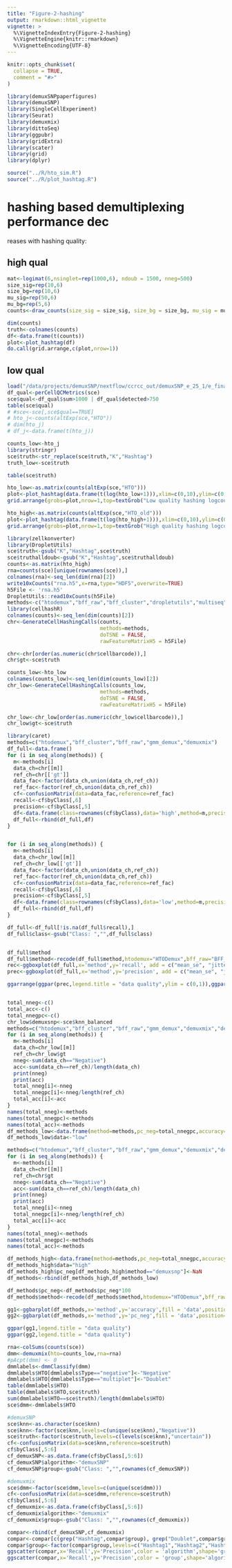 ```yaml
---
title: "Figure-2-hashing"
output: rmarkdown::html_vignette
vignette: >
  %\VignetteIndexEntry{Figure-2-hashing}
  %\VignetteEngine{knitr::rmarkdown}
  %\VignetteEncoding{UTF-8}
---
```


```r
knitr::opts_chunk$set(
  collapse = TRUE,
  comment = "#>"
)
```

```r
library(demuxSNPpaperfigures)
library(demuxSNP)
library(SingleCellExperiment)
library(Seurat)
library(demuxmix)
library(dittoSeq)
library(ggpubr)
library(gridExtra)
library(scater)
library(grid)
library(dplyr)

```

````r

source("../R/hto_sim.R")
source("../R/plot_hashtag.R")
````

# hashing based demultiplexing performance dec
reases with hashing quality:

## high qual 

````r

mat<-logimat(6,nsinglet=rep(1000,6), ndoub = 1500, nneg=500)
size_sig=rep(10,6)
size_bg=rep(10,6)
mu_sig=rep(50,6)
mu_bg=rep(5,6)
counts<-draw_counts(size_sig = size_sig, size_bg = size_bg, mu_sig = mu_sig, mu_bg = mu_bg, mat = mat, seed = 1)

dim(counts)
truth<-colnames(counts)
df<-data.frame(t(counts))
plot<-plot_hashtag(df)
do.call(grid.arrange,c(plot,nrow=1))
````

## low qual

````r

load("/data/projects/demuxSNP/nextflow/ccrcc_out/demuxSNP_e_25_1/e_final_sce.rdata")
df_qual<-perCellQCMetrics(sce)
sce$qual<-df_qual$sum>1000 | df_qual$detected>750
table(sce$qual)
# #sce<-sce[,sce$qual==TRUE]
# hto_j<-counts(altExp(sce,"HTO"))
# dim(hto_j)
# df_j<-data.frame(t(hto_j))

counts_low<-hto_j
library(stringr)
sce$truth<-str_replace(sce$truth,"K","Hashtag")
truth_low<-sce$truth

table(sce$truth)
````




````r

hto_low<-as.matrix(counts(altExp(sce,"HTO")))
plot<-plot_hashtag(data.frame(t(log(hto_low+1))),xlim=c(0,10),ylim=c(0,2000),breaks=get_breaks(n=6,from=0,to=10))
grid.arrange(grobs=plot,nrow=1,top=textGrob("Low quality hashing logcounts", gp=gpar(fontsize=20,font=8)))

hto_high<-as.matrix(counts(altExp(sce,"HTO_old")))
plot<-plot_hashtag(data.frame(t(log(hto_high+1))),xlim=c(0,10),ylim=c(0,2000),breaks=get_breaks(n=6,from=0,to=10))
grid.arrange(grobs=plot,nrow=1,top=textGrob("High quality hashing logcounts", gp=gpar(fontsize=20,font=8)))

````


````r
library(zellkonverter)
library(DropletUtils)
sce$truth<-gsub("K","Hashtag",sce$truth)
sce$truthalldoub<-gsub("K","Hashtag",sce$truthalldoub)
counts<-as.matrix(hto_high)
rna=counts(sce)[unique(rownames(sce)),]
colnames(rna)<-seq_len(dim(rna)[2])
write10xCounts("rna.h5",x=rna,type="HDF5",overwrite=TRUE)
h5File <- 'rna.h5'
DropletUtils::read10xCounts(h5File)
methods<-c("htodemux","bff_raw","bff_cluster","dropletutils","multiseq","gmm_demux","demuxmix")
library(cellhashR)
colnames(counts)<-seq_len(dim(counts)[2])
chr<-GenerateCellHashingCalls(counts,
                              methods=methods,
                              doTSNE = FALSE,
                              rawFeatureMatrixH5 = h5File)

chr<-chr[order(as.numeric(chr$cellbarcode)),]
chr$gt<-sce$truth

counts_low<-hto_low
colnames(counts_low)<-seq_len(dim(counts_low)[2])
chr_low<-GenerateCellHashingCalls(counts_low,
                              methods=methods,
                              doTSNE = FALSE,
                              rawFeatureMatrixH5 = h5File)

chr_low<-chr_low[order(as.numeric(chr_low$cellbarcode)),]
chr_low$gt<-sce$truth

library(caret)
methods=c("htodemux","bff_cluster","bff_raw","gmm_demux","demuxmix")
df_full<-data.frame()
for (i in seq_along(methods)) {
  m<-methods[i]
  data_ch=chr[[m]]
  ref_ch=chr[['gt']]
  data_fac<-factor(data_ch,union(data_ch,ref_ch))
  ref_fac<-factor(ref_ch,union(data_ch,ref_ch))
  cf<-confusionMatrix(data=data_fac,reference=ref_fac)
  recall<-cf$byClass[,6]
  precision<-cf$byClass[,5]
  df<-data.frame(class=rownames(cf$byClass),data='high',method=m,precision=precision,recall=recall)
  df_full<-rbind(df_full,df)
}


for (i in seq_along(methods)) {
  m<-methods[i]
  data_ch=chr_low[[m]]
  ref_ch=chr_low[['gt']]
  data_fac<-factor(data_ch,union(data_ch,ref_ch))
  ref_fac<-factor(ref_ch,union(data_ch,ref_ch))
  cf<-confusionMatrix(data=data_fac,reference=ref_fac)
  recall<-cf$byClass[,6]
  precision<-cf$byClass[,5]
  df<-data.frame(class=rownames(cf$byClass),data='low',method=m,precision=precision,recall=recall)
  df_full<-rbind(df_full,df)
}

df_full<-df_full[!is.na(df_full$recall),]
df_full$class<-gsub("Class: ","",df_full$class)



````


````r
df_full$method
df_full$method<-recode(df_full$method,htodemux="HTODemux",bff_raw="BFF_raw",bff_cluster="BFF_cluster",gmm_demux="GMM-Demux",demuxsnp="demuxSNP")
rec<-ggboxplot(df_full,x='method',y='recall', add = c("mean_se", "jitter"),color="data",,repel=TRUE,title="Per group precision")
prec<-ggboxplot(df_full,x='method',y='precision', add = c("mean_se", "jitter"),color="data",,repel=TRUE,title="Per group recall")

ggarrange(ggpar(prec,legend.title = "data quality",ylim = c(0,1)),ggpar(rec,legend.title="data quality",ylim = c(0,1)),common.legend = TRUE)



````



````r
total_nneg<-c()
total_acc<-c()
total_nnegpc<-c()
chr_low$demuxsnp<-sce$knn_balanced
methods=c("htodemux","bff_cluster","bff_raw","gmm_demux","demuxmix","demuxsnp")
for (i in seq_along(methods)) {
  m<-methods[i]
  data_ch=chr_low[[m]]
  ref_ch=chr_low$gt
  nneg<-sum(data_ch=="Negative")
  acc<-sum(data_ch==ref_ch)/length(data_ch)
  print(nneg)
  print(acc)
  total_nneg[i]<-nneg
  total_nnegpc[i]<-nneg/length(ref_ch)
  total_acc[i]<-acc
}
names(total_nneg)<-methods
names(total_nnegpc)<-methods
names(total_acc)<-methods
df_methods_low<-data.frame(method=methods,pc_neg=total_nnegpc,accuracy=total_acc)
df_methods_low$data<-"low"

methods=c("htodemux","bff_cluster","bff_raw","gmm_demux","demuxmix","demuxsnp")
for (i in seq_along(methods)) {
  m<-methods[i]
  data_ch=chr[[m]]
  ref_ch=chr$gt
  nneg<-sum(data_ch=="Negative")
  acc<-sum(data_ch==ref_ch)/length(data_ch)
  print(nneg)
  print(acc)
  total_nneg[i]<-nneg
  total_nnegpc[i]<-nneg/length(ref_ch)
  total_acc[i]<-acc
}
names(total_nneg)<-methods
names(total_nnegpc)<-methods
names(total_acc)<-methods

df_methods_high<-data.frame(method=methods,pc_neg=total_nnegpc,accuracy=total_acc)
df_methods_high$data="high"
df_methods_high$pc_neg[df_methods_high$method=="demuxsnp"]<-NaN
df_methods<-rbind(df_methods_high,df_methods_low)

df_methods$pc_neg<-df_methods$pc_neg*100
df_methods$method<-recode(df_methods$method,htodemux="HTODemux",bff_raw="BFF_raw",bff_cluster="BFF_cluster",gmm_demux="GMM-Demux",demuxsnp="demuxSNP")

gg1<-ggbarplot(df_methods,x='method',y='accuracy',fill = 'data',position=position_dodge(),color = 'data',title='Overall accuracy between methods and high/low quality hashing',xlab='method',ylab='Overall CLassification Accuracy',label = TRUE,lab.nb.digits = 2)+ylim(0,1)
gg2<-ggbarplot(df_methods,x='method',y='pc_neg',fill = 'data',position=position_dodge(),color = 'data' ,title='% negatives assigned between methods and high/low quality hashing', xlab='method', ylab='% hashing negatives')

ggpar(gg1,legend.title = "data quality")
ggpar(gg2,legend.title = "data quality")
````


````r
rna<-colSums(counts(sce))
dmm<-demuxmix(hto=counts_low,rna=rna)
#pAcpt(dmm) <- 0
dmmlabels<-dmmClassify(dmm)
dmmlabels$HTO[dmmlabels$Type=="negative"]<-"Negative"
dmmlabels$HTO[dmmlabels$Type=="multiplet"]<-"Doublet"
table(dmmlabels$HTO)
table(dmmlabels$HTO,sce$truth)
sum(dmmlabels$HTO==sce$truth)/length(dmmlabels$HTO)
sce$dmm<-dmmlabels$HTO

#demuxSNP
sce$knn<-as.character(sce$knn)
sce$knn<-factor(sce$knn,levels=c(unique(sce$knn),"Negative"))
sce$truth<-factor(sce$truth,levels=c(levels(sce$knn),"uncertain"))
cf<-confusionMatrix(data=sce$knn,reference=sce$truth)
cf$byClass[,5:6]
cf_demuxSNP<-as.data.frame(cf$byClass[,5:6])
cf_demuxSNP$algorithm<-"demuxSNP"
cf_demuxSNP$group<-gsub("Class: ","",rownames(cf_demuxSNP))

#demuxmix
sce$dmm<-factor(sce$dmm,levels=c(unique(sce$dmm)))
cf<-confusionMatrix(data=sce$dmm,reference=sce$truth)
cf$byClass[,5:6]
cf_demuxmix<-as.data.frame(cf$byClass[,5:6])
cf_demuxmix$algorithm<-"demuxmix"
cf_demuxmix$group<-gsub("Class: ","",rownames(cf_demuxmix))

compar<-rbind(cf_demuxSNP,cf_demuxmix)
compar<-compar[c(grep("Hashtag",compar$group), grep("Doublet",compar$group)),]
compar$group<-factor(compar$group,levels=c("Hashtag1","Hashtag2","Hashtag3","Hashtag4","Hashtag5","Hashtag6","Doublet"))
ggscatter(compar,x='Recall',y='Precision',color = 'algorithm',shape='group',label='group',palette = dittoColors(),size=4,legend="right",ellipse=TRUE,ellipse.type = "convex")+ xlim(0.2,1)+ylim(0.2,1)
ggscatter(compar,x='Recall',y='Precision',color = 'group',shape='algorithm',label='group',palette = dittoColors(),size=4,legend="right")+ xlim(0,1)+ylim(0,1)

````




